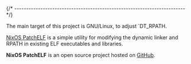 
{/* ------------------------------------------------------------------------ */}

The main target of this project is GNU/Linux, to adjust `DT_RPATH.

[NixOS PatchELF](https://github.com/NixOS/patchelf) is a simple utility
for modifying the dynamic linker and RPATH in existing ELF executables
and libraries.

**NixOS PatchELF** is an open source project hosted on
[GitHub](https://github.com/NixOS/patchelf).

